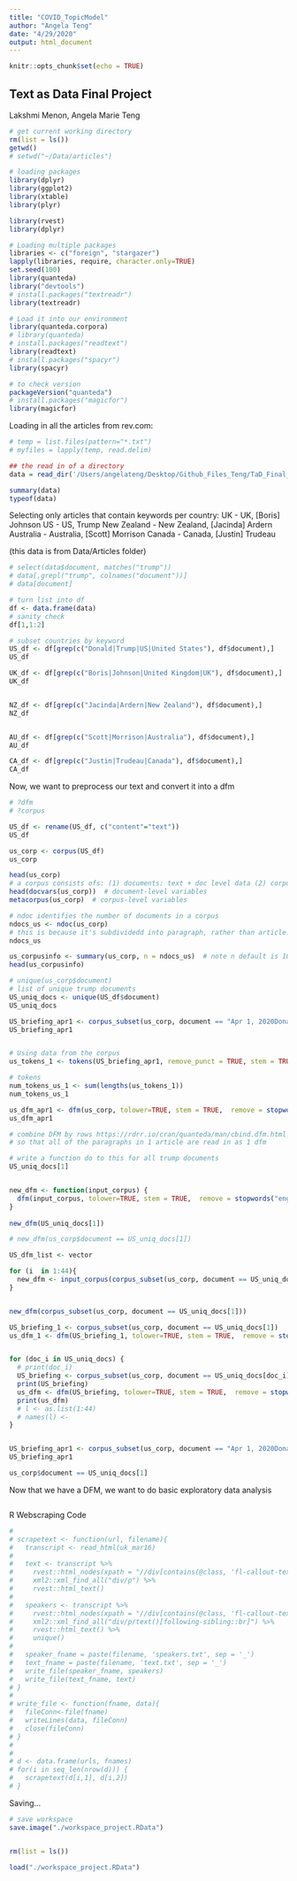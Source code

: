 ```yaml
---
title: "COVID_TopicModel"
author: "Angela Teng"
date: "4/29/2020"
output: html_document
---
```


```r
knitr::opts_chunk$set(echo = TRUE)
```

## Text as Data Final Project 
Lakshmi Menon, Angela Marie Teng

```r
# get current working directory
rm(list = ls())
getwd()  
# setwd("~/Data/articles")

# loading packages 
library(dplyr)
library(ggplot2)
library(xtable)
library(plyr)

library(rvest)
library(dplyr)

# Loading multiple packages
libraries <- c("foreign", "stargazer")
lapply(libraries, require, character.only=TRUE)
set.seed(100)
library(quanteda)
library("devtools")
# install.packages("textreadr")
library(textreadr)

# Load it into our environment
library(quanteda.corpora)
# library(quanteda)
# install.packages("readtext")
library(readtext)
# install.packages("spacyr")
library(spacyr)

# to check version
packageVersion("quanteda")
# install.packages("magicfor")
library(magicfor)
```

Loading in all the articles from rev.com:
```r
# temp = list.files(pattern="*.txt")
# myfiles = lapply(temp, read.delim)

## the read in of a directory
data = read_dir('/Users/angelateng/Desktop/Github_Files_Teng/TaD_Final_Project/Data/articles')

summary(data)
typeof(data)
```

Selecting only articles that contain keywords per country: 
UK - UK, [Boris] Johnson
US - US, Trump 
New Zealand - New Zealand, [Jacinda] Ardern
Australia - Australia, [Scott] Morrison
Canada - Canada, [Justin] Trudeau

(this data is from Data/Articles folder)
```r
# select(data$document, matches("trump"))
# data[,grepl("trump", colnames("document"))]
# data[document]

# turn list into df
df <- data.frame(data)
# sanity check
df[1,1:2]

# subset countries by keyword
US_df <- df[grep(c("Donald|Trump|US|United States"), df$document),]
US_df

UK_df <- df[grep(c("Boris|Johnson|United Kingdom|UK"), df$document),]
UK_df


NZ_df <- df[grep(c("Jacinda|Ardern|New Zealand"), df$document),]
NZ_df


AU_df <- df[grep(c("Scott|Morrison|Australia"), df$document),]
AU_df

CA_df <- df[grep(c("Justin|Trudeau|Canada"), df$document),]
CA_df
```

Now, we want to preprocess our text and convert it into a dfm
```r
# ?dfm
# ?corpus

US_df <- rename(US_df, c("content"="text"))
US_df

us_corp <- corpus(US_df)
us_corp

head(us_corp)
# a corpus consists ofs: (1) documents: text + doc level data (2) corpus metadata (3) extras (settings)
head(docvars(us_corp))  # document-level variables
metacorpus(us_corp)  # corpus-level variables

# ndoc identifies the number of documents in a corpus
ndocs_us <- ndoc(us_corp)
# this is because it's subdividedd into paragraph, rather than article.....
ndocs_us

us_corpusinfo <- summary(us_corp, n = ndocs_us)  # note n default is 100
head(us_corpusinfo)

# unique(us_corp$document)
# list of unique trump documents
US_uniq_docs <- unique(US_df$document)
US_uniq_docs 

US_briefing_apr1 <- corpus_subset(us_corp, document == "Apr 1, 2020Donald Trump and the Coronavirus Task Fo")
US_briefing_apr1


# Using data from the corpus
us_tokens_1 <- tokens(US_briefing_apr1, remove_punct = TRUE, stem = TRUE, remove_numbers = FALSE, remove_symbols = TRUE, remove_url = TRUE, tolower=TRUE, remove_hyphens=TRUE) 

# tokens
num_tokens_us_1 <- sum(lengths(us_tokens_1))
num_tokens_us_1

us_dfm_apr1 <- dfm(us_corp, tolower=TRUE, stem = TRUE,  remove = stopwords("english"), remove_punct = TRUE)
us_dfm_apr1

# combine DFM by rows https://rdrr.io/cran/quanteda/man/cbind.dfm.html 
# so that all of the paragraphs in 1 article are read in as 1 dfm 

# write a function do to this for all trump documents 
US_uniq_docs[1]


new_dfm <- function(input_corpus) {
  dfm(input_corpus, tolower=TRUE, stem = TRUE,  remove = stopwords("english"), remove_punct = TRUE)
}
  
new_dfm(US_uniq_docs[1])

# new_dfm(us_corp$document == US_uniq_docs[1])

US_dfm_list <- vector

for (i  in 1:44){
  new_dfm <- input_corpus(corpus_subset(us_corp, document == US_uniq_docs[i]))
}


new_dfm(corpus_subset(us_corp, document == US_uniq_docs[1]))

US_briefing_1 <- corpus_subset(us_corp, document == US_uniq_docs[1])
us_dfm_1 <- dfm(US_briefing_1, tolower=TRUE, stem = TRUE,  remove = stopwords("english"), remove_punct = TRUE)


for (doc_i in US_uniq_docs) {
  # print(doc_i)
  US_briefing <- corpus_subset(us_corp, document == US_uniq_docs[doc_i])
  print(US_briefing)
  us_dfm <- dfm(US_briefing, tolower=TRUE, stem = TRUE,  remove = stopwords("english"), remove_punct = TRUE)
  print(us_dfm)
  # l <- as.list(1:44)
  # names(l) <-
}


US_briefing_apr1 <- corpus_subset(us_corp, document == "Apr 1, 2020Donald Trump and the Coronavirus Task Fo")
US_briefing_apr1

us_corp$document == US_uniq_docs[1]
```


Now that we have a DFM, we want to do basic exploratory data analysis
```r


```


R Webscraping Code 
```r

# 
# scrapetext <- function(url, filename){
#   transcript <- read_html(uk_mar16)
#   
#   text <- transcript %>% 
#     rvest::html_nodes(xpath = "//div[contains(@class, 'fl-callout-text')]") %>% 
#     xml2::xml_find_all("div/p") %>% 
#     rvest::html_text()
# 
#   speakers <- transcript %>% 
#     rvest::html_nodes(xpath = "//div[contains(@class, 'fl-callout-text')]") %>% 
#     xml2::xml_find_all("div/p/text()[following-sibling::br]") %>% 
#     rvest::html_text() %>%
#     unique()
#   
#   speaker_fname = paste(filename, 'speakers.txt', sep = '_')
#   text_fname = paste(filename, 'text.txt', sep = '_')
#   write_file(speaker_fname, speakers)
#   write_file(text_fname, text)
# }
# 
# write_file <- function(fname, data){
#   fileConn<-file(fname)
#   writeLines(data, fileConn)
#   close(fileConn)  
# }
# 
# 
# d <- data.frame(urls, fnames)
# for(i in seq_len(nrow(d))) {
#   scrapetext(d[i,1], d[i,2])
# }
```


Saving... 
```r
# save workspace
save.image("./workspace_project.RData")


rm(list = ls())

load("./workspace_project.RData")

```




